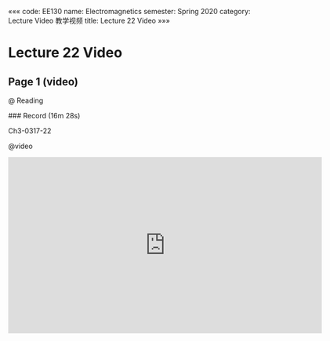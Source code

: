 «««
code: EE130
name: Electromagnetics
semester: Spring 2020
category: Lecture Video 教学视频
title: Lecture 22 Video
»»»

# Lecture 22 Video

## Page 1 (video)

@ Reading

<div class="markdown-body">
### Record (16m 28s)

Ch3-0317-22
</div>

@video

<iframe src="https://sbbrisk.com/e/rkfp8nx47syz.html" frameborder=0 marginwidth=0 marginheight=0 scrolling=no width=640 height=360 allowfullscreen></iframe>
